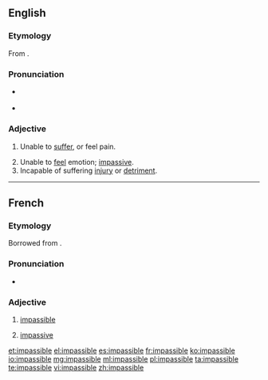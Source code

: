 ==English==

===Etymology===
From {{etyl|fro|en}} {{term|impassible|lang=fro}}.

===Pronunciation===
* {{a|UK}} {{IPA|/ɪmˈpasɪbəl/}}
* {{audio|en-us-impassible.ogg|Audio (US)}}

===Adjective===
{{en-adj}}

# {{context|chiefly|_|theology|lang=en}} Unable to [[suffer]], or feel pain.
# Unable to [[feel]] emotion; [[impassive]].
# Incapable of suffering [[injury]] or [[detriment]].

----

==French==

===Etymology===
Borrowed from {{etyl|LL.|fr}} {{term|impassibilis}}.

===Pronunciation===
* {{IPA|/ɛ̃pasibl/|lang=fr}}

===Adjective===
{{fr-adj|mf}}

# {{context|theology|lang=fr}} [[#English|impassible]]
# [[impassive]]

[[et:impassible]]
[[el:impassible]]
[[es:impassible]]
[[fr:impassible]]
[[ko:impassible]]
[[io:impassible]]
[[mg:impassible]]
[[ml:impassible]]
[[pl:impassible]]
[[ta:impassible]]
[[te:impassible]]
[[vi:impassible]]
[[zh:impassible]]